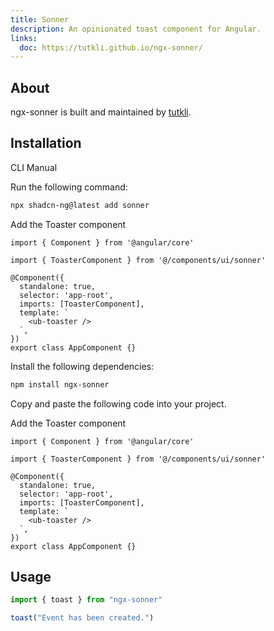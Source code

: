 ```yaml
---
title: Sonner
description: An opinionated toast component for Angular.
links:
  doc: https://tutkli.github.io/ngx-sonner/
---
```


<ComponentPreview name="sonner-demo" />

## About

ngx-sonner is built and maintained by [tutkli](https://github.com/tutkli).

## Installation

<Tabs defaultValue="cli">

<TabsList>
  <TabsTrigger value="cli">CLI</TabsTrigger>
  <TabsTrigger value="manual">Manual</TabsTrigger>
</TabsList>
<TabsContent value="cli">

<Steps>

<Step>Run the following command:</Step>

```bash
npx shadcn-ng@latest add sonner
```

<Step>Add the Toaster component</Step>

```angular-ts
import { Component } from '@angular/core'

import { ToasterComponent } from '@/components/ui/sonner'

@Component({
  standalone: true,
  selector: 'app-root',
  imports: [ToasterComponent],
  template: `
    <ub-toaster />
  `,
})
export class AppComponent {}
```

</Steps>

</TabsContent>

<TabsContent value="manual">

<Steps>

<Step>Install the following dependencies:</Step>

```bash
npm install ngx-sonner
```

<Step>Copy and paste the following code into your project.</Step>

<ComponentSource name="sonner" />

<Step>Add the Toaster component</Step>

```angular-ts
import { Component } from '@angular/core'

import { ToasterComponent } from '@/components/ui/sonner'

@Component({
  standalone: true,
  selector: 'app-root',
  imports: [ToasterComponent],
  template: `
    <ub-toaster />
  `,
})
export class AppComponent {}
```

</Steps>

</TabsContent>

</Tabs>

## Usage

```ts
import { toast } from "ngx-sonner"
```

```ts
toast("Event has been created.")
```
